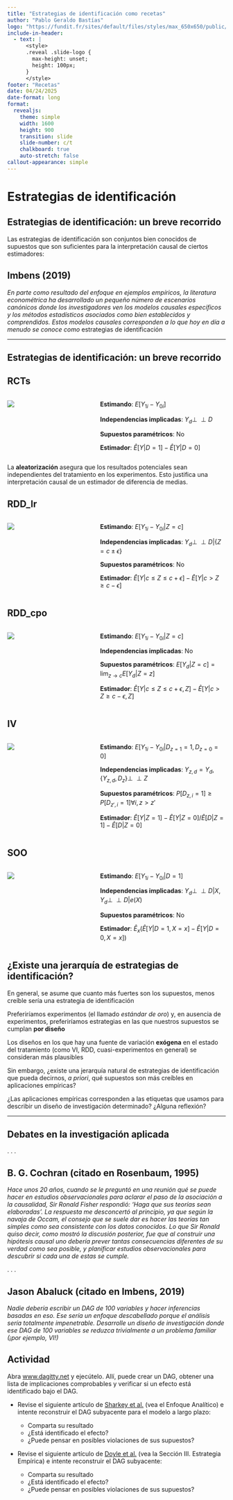 ```yaml
---
title: "Estrategias de identificación como recetas"
author: "Pablo Geraldo Bastías"
logo: "https://fundit.fr/sites/default/files/styles/max_650x650/public/institutions/capture-decran-2023-07-07-162216.png?itok=1CkwlJEu"
include-in-header:
  - text: |
      <style>
      .reveal .slide-logo {
        max-height: unset;
        height: 100px;
      }
      </style>
footer: "Recetas"
date: 04/24/2025
date-format: long
format: 
  revealjs:
    theme: simple
    width: 1600
    height: 900
    transition: slide
    slide-number: c/t
    chalkboard: true
    auto-stretch: false
callout-appearance: simple
---
```


# Estrategias de identificación {background-color="#00a191"}

\newcommand\indep{\perp\!\!\!\perp}
\newcommand\nindep{\not\!\perp\!\!\!\perp}

## Estrategias de identificación: un breve recorrido

Las estrategias de identificación son conjuntos bien conocidos de supuestos que son suficientes para la interpretación causal de ciertos estimadores:

:::{.callout-tip}
## Imbens (2019)
*En parte como resultado del enfoque en ejemplos empíricos, la literatura econométrica ha desarrollado un pequeño número de escenarios canónicos donde los investigadores ven los modelos causales específicos y los métodos estadísticos asociados como bien establecidos y comprendidos. Estos modelos causales corresponden a lo que hoy en día a menudo se conoce como* estrategias de identificación
:::


---

## Estrategias de identificación: un breve recorrido

:::{.panel-tabset}

## RCTs

:::{.columns}

:::{.column width=40%}
![](img/id_random.png)
:::

:::{.column width=60%}

**Estimando**: $E[Y_{1i}-Y_{0i}]$ 

**Independencias implicadas**:  $Y_d \indep D$ 

**Supuestos paramétricos**:  No 

**Estimador**:  $\hat{E}[Y|D=1] - \hat{E}[Y|D=0]$
:::

:::

La **aleatorización** asegura que los resultados potenciales sean independientes del tratamiento en los experimentos. Esto justifica una interpretación causal de un estimador de diferencia de medias.

## RDD_lr

:::{.columns}

:::{.column width=40%}
![](img/id_rdd_LR.png)
:::

:::{.column width=60%}

**Estimando**: $E[Y_{1i}-Y_{0i}|Z=c]$

**Independencias implicadas**: $Y_d \indep D \vert \{Z = c \pm \epsilon\}$

**Supuestos paramétricos**: No

**Estimador**:  $\hat{E}[Y|c \leq Z \leq c+\epsilon] -  \hat{E}[Y |c > Z \geq c-\epsilon]$ 
:::

:::

## RDD_cpo


:::{.columns}

:::{.column width=40%}
![](img/id_rdd_Cont.png)

:::

:::{.column width=60%}

**Estimando**: $E[Y_{1i}-Y_{0i}|Z=c]$ 

**Independencias implicadas**: No

**Supuestos paramétricos**: $E[Y_d|Z=c] = \lim_{z\rightarrow c}E[Y_d|Z=z]$

**Estimador**:  $\hat{E}[Y|c \leq Z \leq c+\epsilon, Z] - \hat{E}[Y |c > Z \geq c-\epsilon, Z]$


:::

:::

## IV 

:::{.columns}

:::{.column width=40%}
![](img/id_iv.png)

:::

:::{.column width=60%}

**Estimando**: $E[Y_{1i}-Y_{0i}|D_{z=1}=1,D_{z=0}=0]$

**Independencias implicadas**: $Y_{z,d} = Y_d$,  $\{Y_{z,d}, D_z\} \indep Z$

**Supuestos paramétricos**: $P[D_{z,i}=1] \geq P[D_{z',i}=1] \forall i, z>z'$

**Estimador**:  $\hat{E}[Y|Z=1]-\hat{E}[Y|Z=0]/\hat{E}[D|Z=1]-\hat{E}[D|Z=0]$


:::

:::


## SOO


:::{.columns}

:::{.column width=40%}
![](img/confounder1.png)

:::

:::{.column width=60%}

**Estimando**: $E[Y_{1i}-Y_{0i}|D=1]$

**Independencias implicadas**: $Y_d \indep D | X$, $Y_d \indep D | e(X)$

**Supuestos paramétricos**: No

**Estimador**: $\hat{E}_x(\hat{E}[Y|D=1,X=x]-\hat{E}[Y|D=0,X=x])$

:::

:::

:::


## ¿Existe una jerarquía de estrategias de identificación?

En general, se asume que cuanto más fuertes son los supuestos, menos creíble sería una estrategia de identificación

Preferiríamos experimentos (el llamado *estándar de oro*) y, en ausencia de experimentos, preferiríamos estrategias en las que nuestros supuestos se cumplan **por diseño**

Los diseños en los que hay una fuente de variación **exógena** en el estado del tratamiento (como VI, RDD, cuasi-experimentos en general) se consideran más plausibles

Sin embargo, ¿existe una jerarquía natural de estrategias de identificación que pueda decirnos, *a priori*, qué supuestos son más creíbles en aplicaciones empíricas?

¿Las aplicaciones empíricas corresponden a las etiquetas que usamos para describir un diseño de investigación determinado? ¿Alguna reflexión?


---

## Debates en la investigación aplicada

. . . 

:::{.callout-tip}
## B. G. Cochran (citado en Rosenbaum, 1995)
*Hace unos 20 años, cuando se le preguntó en una reunión qué se puede hacer en estudios observacionales para aclarar el paso de la asociación a la causalidad, Sir Ronald Fisher respondió: 'Haga que sus teorías sean elaboradas'. La respuesta me desconcertó al principio, ya que según la navaja de Occam, el consejo que se suele dar es hacer las teorías tan simples como sea consistente con los datos conocidos. Lo que Sir Ronald quiso decir, como mostró la discusión posterior, fue que al construir una hipótesis causal uno debería prever tantas consecuencias diferentes de su verdad como sea posible, y planificar estudios observacionales para descubrir si cada una de estas se cumple.*
:::

. . .

:::{.callout-tip}
## Jason Abaluck (citado en Imbens, 2019)
*Nadie debería escribir un DAG de 100 variables y hacer inferencias basadas en eso. Ese sería un enfoque descabellado porque el análisis sería totalmente impenetrable. Desarrolle un diseño de investigación donde ese DAG de 100 variables se reduzca trivialmente a un problema familiar (¡por ejemplo, VI!)*
:::


## Actividad {background-color="#692044"}

Abra [www.dagitty.net](http://www.dagitty.net) y ejecútelo. Allí, puede crear un DAG, obtener una lista de implicaciones comprobables y verificar si un efecto está identificado bajo el DAG.

* Revise el siguiente artículo de [Sharkey et al.](https://www.rootcausecoalition.org/wp-content/uploads/2018/08/Community-and-the-Crime-Decline-The-Causal-Effect-of-Local-Nonprofits-on-Violent-Crime.pdf) (vea el Enfoque Analítico) e intente reconstruir el DAG subyacente para el modelo a largo plazo:

  * Comparta su resultado
  * ¿Está identificado el efecto?
  * ¿Puede pensar en posibles violaciones de sus supuestos?
  
* Revise el siguiente artículo de [Doyle et al.](https://www.rootcausecoalition.org/wp-content/uploads/2018/08/Community-and-the-Crime-Decline-The-Causal-Effect-of-Local-Nonprofits-on-Violent-Crime.pdf) (vea la Sección III. Estrategia Empírica) e intente reconstruir el DAG subyacente: 

  * Comparta su resultado
  * ¿Está identificado el efecto?
  * ¿Puede pensar en posibles violaciones de sus supuestos?
